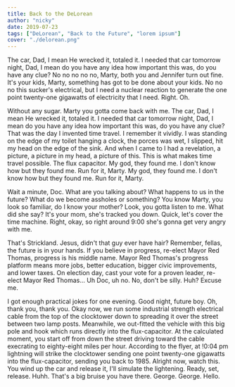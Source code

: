 ```yaml
---
title: Back to the DeLorean
author: "nicky"
date: 2019-07-23
tags: ["DeLorean", "Back to the Future", "lorem ipsum"]
cover: "./delorean.png"
---
```


The car, Dad, I mean He wrecked it, totaled it. I needed that car tomorrow night, Dad, I mean do you have any idea how important this was, do you have any clue? No no no no no, Marty, both you and Jennifer turn out fine. It's your kids, Marty, something has got to be done about your kids. No no no this sucker's electrical, but I need a nuclear reaction to generate the one point twenty-one gigawatts of electricity that I need. Right. Oh.

Without any sugar. Marty you gotta come back with me. The car, Dad, I mean He wrecked it, totaled it. I needed that car tomorrow night, Dad, I mean do you have any idea how important this was, do you have any clue? That was the day I invented time travel. I remember it vividly. I was standing on the edge of my toilet hanging a clock, the porces was wet, I slipped, hit my head on the edge of the sink. And when I came to I had a revelation, a picture, a picture in my head, a picture of this. This is what makes time travel possible. The flux capacitor. My god, they found me. I don't know how but they found me. Run for it, Marty. My god, they found me. I don't know how but they found me. Run for it, Marty.

Wait a minute, Doc. What are you talking about? What happens to us in the future? What do we become assholes or something? You know Marty, you look so familiar, do I know your mother? Look, you gotta listen to me. What did she say? It's your mom, she's tracked you down. Quick, let's cover the time machine. Right, okay, so right around 9:00 she's gonna get very angry with me.

That's Strickland. Jesus, didn't that guy ever have hair? Remember, fellas, the future is in your hands. If you believe in progress, re-elect Mayor Red Thomas, progress is his middle name. Mayor Red Thomas's progress platform means more jobs, better education, bigger civic improvements, and lower taxes. On election day, cast your vote for a proven leader, re-elect Mayor Red Thomas... Uh Doc, uh no. No, don't be silly. Huh? Excuse me.

I got enough practical jokes for one evening. Good night, future boy. Oh, thank you, thank you. Okay now, we run some industrial strength electrical cable from the top of the clocktower down to spreading it over the street between two lamp posts. Meanwhile, we out-fitted the vehicle with this big pole and hook which runs directly into the flux-capacitor. At the calculated moment, you start off from down the street driving toward the cable execrating to eighty-eight miles per hour. According to the flyer, at !0:04 pm lightning will strike the clocktower sending one point twenty-one gigawatts into the flux-capacitor, sending you back to 1985. Alright now, watch this. You wind up the car and release it, I'll simulate the lightening. Ready, set, release. Huhh. That's a big bruise you have there. George. George. Hello.
